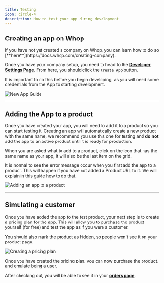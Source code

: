 ```yaml
---
title: Testing
icon: circle-4
description: How to test your app during development
---
```


## Creating an app on Whop

<Tip>
  If you have not yet created a company on Whop, you can learn how to do so
  [**here**](https://docs.whop.com/creating-company).
</Tip>

Once you have your company setup, you need to head to the [**Developer Settings Page**](https://dash.whop.com/settings/developer). From here, you should click the `Create App` button.

It is important to do this before you begin developing, as you will need some credentials from the App to starting development.

![New App Guide](https://imgur.com/wdjI1C9.gif)

---

## Adding the App to a product

Once you have created your app, you will need to add it to a product so you can start testing it. Creating an app will automatically create a new product with the same name, we recommend you use this one for testing and **do not** add the app to an active product until it is ready for production.

When you are asked what to add to a product, click on the icon that has the same name as your app, it will also be the last item on the grid.

<Note>
  It is normal to see the error message occur when you first add the app to a
  product. This will happen if you have not added a Product URL to it. We will
  explain in this guide how to do that.
</Note>

![Adding an app to a product](https://imgur.com/ORKYLOw.gif)

---

## Simulating a customer

Once you have added the app to the test product, your next step is to create a pricing plan for the app. This will allow you to purchase the product yourself (for free) and test the app as if you were a customer.

You should also mark the product as hidden, so people won't see it on your product page.

![Creating a pricing plan](https://imgur.com/32irEDK.gif)

Once you have created the pricing plan, you can now purchase the product, and emulate being a user.

After checking out, you will be able to see it in your [**orders page**](whop.com/orders).
